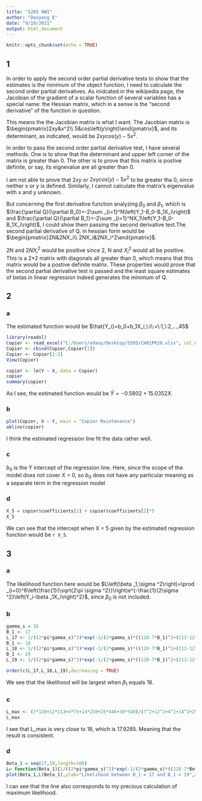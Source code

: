 ---
title: "5205 HW1"
author: "Daoyang E"
date: "9/19/2021"
output: html_document
---

```{r setup, include=FALSE}
knitr::opts_chunk$set(echo = TRUE)
```

## 1
In order to apply the second order partial derivative tests to show that the estimates is the minimum of the object function, I need to calculate the second order partial derivatives. As inidcated in the wikipedia page, the Jacobian of the gradient of a scalar function of several variables has a special name: the Hessian matrix, which in a sense is the "second derivative" of the function in question. 

This means the the Jacobian matrix is what I want. The Jacobian matrix is $\begin{pmatrix}2xy&x^2\\ 5&cos\left(y\right)\end{pmatrix}$, and its determinant, as indicated, would be $2xycos\left(y\right)-5x^2$.

In order to pass the second order partial derivative test, I have several methods. One is to show that the determinant and upper left corner of the matrix is greater than 0. The other is to prove that this matrix is postive definite, or say, its eignevalue are all greater than 0.

I am not able to prove that $2xy$ or $2xycos\left(y\right)-5x^2$ to be greater tha 0, since neither x or y is defined. Similarly, I cannot calculate the matrix's eigenvalue with x and y unknown.

But concerning the first derivative function analyzing $\beta_0$ and $\beta_1$, which is 
$\frac{\partial Q}{\partial B_0}=-2\sum _{i=1}^N\left(Y_1-B_0-B_1X_i\right)$ and 
$\frac{\partial Q}{\partial B_1}=-2\sum _{i=1}^NX_1\left(Y_1-B_0-B_1X_i\right)$, I could show them passing the second derivative test.The second partial derivative of Q, in hessian form would be 
$\begin{pmatrix}2N&2NX_i\\ 2NX_i&2NX_i^2\end{pmatrix}$.

2N and $2NX_i^2$ would be positive since 2, N and $X_i^2$ would all be positive. This is a 2*2 matrix with diagonals all greater than 0, which means that this matrix would be a postive definite matrix. These properties would prove that the second partial derivative test is passed and the least square estimates of betas in linear regression indeed generates the minimum of Q.

## 2
### a
The estimated function would be $\hat{Y_i}=b_0+b_1X_i,\:i\:=\:1,\:2,...,45$

```{r}
library(readxl)
Copier <- read_excel("C:/Users/edaoy/Desktop/5205/CH01PR20.xlsx", col_nam = c("Y","X"))
Copier <- cbind(Copier,Copier[1])
Copier <- Copier[2:3]
View(Copier)
```

```{r}
copier <- lm(Y ~ X, data = Copier)
copier
summary(copier)
```

As I see, the estimated function would be $\hat Y = -0.5802 + 15.0352X$.

### b

```{r}
plot(Copier, X ~ Y, main = "Copier Maintenance")
abline(copier)
```

I think the estimated regression line fit the data rather well.

### c
$b_0$ is the Y intercept of the regression line. Here, since the scope of the model does not cover X = 0, so $b_0$ does not have any particular meaning as a separate term in the regression model

### d
```{r}
X_5 = copier$coefficients[1] + copier$coefficients[2]*5
X_5
```

We can see that the intercept when X = 5 given by the estimated regression function would be `r X_5`.

## 3
### a
The likelihood function here would be $L\left(\beta _1,\sigma ^2\right)=\prod _{i=0}^6\left(\frac{1}{\sqrt{2\pi \sigma ^2}}\right)e^{-\frac{1}{2\sigma ^2}\left(Y_i-\beta _1X_i\right)^2}$, since $\beta_0$ is not included.

### b

```{r}
gamma_s = 16
B_1 <- 17
L_17 <- 1/((2*pi*gamma_s)^3)*exp(-1/(2*gamma_s)*((128-7*B_1)^2+(213-12*B_1)^2+(75-4*B_1)^2+(250-14*B_1)^2+(446-25*B_1)^2+(540-30*B_1)^2))
B_1 <- 18
L_18 <- 1/((2*pi*gamma_s)^3)*exp(-1/(2*gamma_s)*((128-7*B_1)^2+(213-12*B_1)^2+(75-4*B_1)^2+(250-14*B_1)^2+(446-25*B_1)^2+(540-30*B_1)^2))
B_1 <- 19
L_19 <- 1/((2*pi*gamma_s)^3)*exp(-1/(2*gamma_s)*((128-7*B_1)^2+(213-12*B_1)^2+(75-4*B_1)^2+(250-14*B_1)^2+(446-25*B_1)^2+(540-30*B_1)^2))
```

```{r}
order(c(L_17,L_18,L_19),decreasing = TRUE)
```
We see that the likelihood will be largest when $\beta _1$ equals 18.

### c
```{r}
L_max <- (7*128+12*213+4*75+14*250+25*446+30*540)/(7^2+12^2+4^2+14^2+25^2+30^2)
L_max
```

I see that L_max is very close to 18, which is 17.9285. Meaning that the result is consistent.

### d

```{r}
Beta_1 = seq(17,19,length=100)
L= function(Beta_1){1/((2*pi*gamma_s)^3)*exp(-1/(2*gamma_s)*((128-7*Beta_1)^2+(213-12*Beta_1)^2+(75-4*Beta_1)^2+(250-14*Beta_1)^2+(446-25*Beta_1)^2+(540-30*Beta_1)^2))}
plot(Beta_1,L(Beta_1),ylab="Likelihood between B_1 = 17 and B_1 = 19",xlab="B_1",type="l")
```

I can see that the line also corresponds to my precious calculation of maximum likelihood.